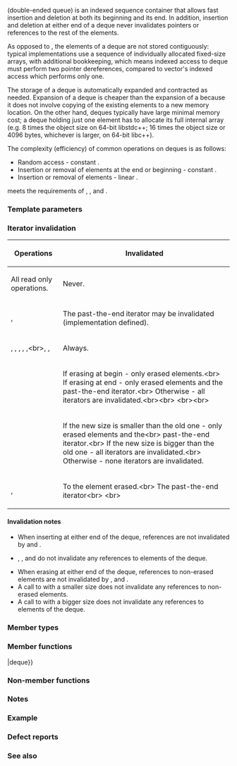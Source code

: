 {{cpp/title|deque}}
{{cpp/container/deque/navbar}}
{{dcl begin}}
{{dcl header|deque}}
{{dcl|num=1|1=
template&lt;
    class T,
    class Allocator = std::allocator&lt;T&gt;
&gt; class deque;
}}
{{dcl|num=2|since=c++17|1=
namespace pmr {
    template&lt; class T &gt;
    using deque = std::deque&lt;T, std::pmr::polymorphic_allocator&lt;T&gt;&gt;;
}
}}
{{dcl end}}

{{tt|std::deque}} (double-ended queue) is an indexed sequence container that allows fast insertion and deletion at both its beginning and its end. In addition, insertion and deletion at either end of a deque never invalidates pointers or references to the rest of the elements.

As opposed to {{lc|std::vector}}, the elements of a deque are not stored contiguously: typical implementations use a sequence of individually allocated fixed-size arrays, with additional bookkeeping, which means indexed access to deque must perform two pointer dereferences, compared to vector's indexed access which performs only one.

The storage of a deque is automatically expanded and contracted as needed. Expansion of a deque is cheaper than the expansion of a {{lc|std::vector}} because it does not involve copying of the existing elements to a new memory location. On the other hand, deques typically have large minimal memory cost; a deque holding just one element has to allocate its full internal array (e.g. 8 times the object size on 64-bit libstdc++; 16 times the object size or 4096 bytes, whichever is larger, on 64-bit libc++).

The complexity (efficiency) of common operations on deques is as follows:

* Random access - constant {{math|O(1)}}.
* Insertion or removal of elements at the end or beginning - constant {{math|O(1)}}.
* Insertion or removal of elements - linear {{math|O(n)}}.

{{tt|std::deque}} meets the requirements of {{named req|Container}}, {{named req|AllocatorAwareContainer}}, {{named req|SequenceContainer}} and {{named req|ReversibleContainer}}.

===Template parameters===
{{par begin}}
{{par inc|cpp/container/param list T|deque}}
{{par inc|cpp/container/param list Allocator|deque}}
{{par end}}

===Iterator invalidation===
{{todo|There are still a few inaccuracies in this section, refer to individual member function pages for more detail}}

{|class="dsctable" style="font-size:0.9em"
!Operations
!Invalidated
|-
|All read only operations.
|Never.
|-
|{{lc|swap}}, {{lc|std::swap}}
|The past-the-end iterator may be invalidated (implementation defined).
|-
|{{lc|shrink_to_fit}}, {{lc|clear}}, {{lc|insert}}, {{lc|emplace}}, {{lc|push_front}},&lt;br&gt;{{lc|push_back}}, {{lc|emplace_front}}, {{lc|emplace_back}}
|Always.
|-
|{{lc|erase}}
|If erasing at begin - only erased elements.&lt;br&gt;
If erasing at end - only erased elements and the past-the-end iterator.&lt;br&gt;
Otherwise - all iterators are invalidated.&lt;br&gt;&lt;br&gt;
{{rev inl|until=c++11|It is unspecified when the past-the-end iterator is invalidated.}}&lt;br&gt;&lt;br&gt;
{{rev inl|since=c++11|The past-the-end iterator is also invalidated unless the erased&lt;br&gt;
elements are at the beginning of the container and the last element is not erased.}}
|-
|{{lc|resize}}
|If the new size is smaller than the old one - only erased elements and the&lt;br&gt; past-the-end iterator.&lt;br&gt;
If the new size is bigger than the old one - all iterators are invalidated.&lt;br&gt;
Otherwise - none iterators are invalidated.
|-
|{{lc|pop_front}}, {{lc|pop_back}}
|To the element erased.&lt;br&gt;
The past-the-end iterator&lt;br&gt;
{{rev inl|until=c++11|may be invalidated (implementation defined)}}&lt;br&gt;
{{rev inl|since=c++11|is also invalidated.}}
|}

====Invalidation notes====
* When inserting at either end of the deque, references are not invalidated by {{lc|insert}} and {{lc|emplace}}.
* {{lc|push_front}}, {{lc|push_back}}, {{lc|emplace_front}} and {{lc|emplace_back}} do not invalidate any references to elements of the deque.
* When erasing at either end of the deque, references to non-erased elements are not invalidated by {{lc|erase}}, {{lc|pop_front}} and {{lc|pop_back}}.
* A call to {{lc|resize}} with a smaller size does not invalidate any references to non-erased elements.
* A call to {{lc|resize}} with a bigger size does not invalidate any references to elements of the deque.

===Member types===
{{dsc begin}}
{{dsc hitem|Member type|Definition}}
{{dsc inc|cpp/container/dsc value_type|deque}}
{{dsc inc|cpp/container/dsc allocator_type|deque}}
{{dsc inc|cpp/container/dsc size_type|deque}}
{{dsc inc|cpp/container/dsc difference_type|deque}}
{{dsc inc|cpp/container/dsc reference|deque}}
{{dsc inc|cpp/container/dsc const_reference|deque}}
{{dsc inc|cpp/container/dsc pointer|deque}}
{{dsc inc|cpp/container/dsc const_pointer|deque}}
{{dsc inc|cpp/container/dsc iterator|deque}}
{{dsc inc|cpp/container/dsc const_iterator|deque}}
{{dsc inc|cpp/container/dsc reverse_iterator|deque}}
{{dsc inc|cpp/container/dsc const_reverse_iterator|deque}}
{{dsc end}}

===Member functions===
{{dsc begin}}
{{dsc inc|cpp/container/dsc constructor|deque}}
{{dsc inc|cpp/container/dsc destructor|deque}}
{{dsc inc|cpp/container/dsc operator{{=}}|deque}}
{{dsc inc|cpp/container/dsc assign|deque}}
{{dsc inc|cpp/container/dsc assign_range|deque}}
{{dsc inc|cpp/container/dsc get_allocator|deque}}

{{dsc h2|Element access}}
{{dsc inc|cpp/container/dsc at|deque}}
{{dsc inc|cpp/container/dsc operator_at|deque}}
{{dsc inc|cpp/container/dsc front|deque}}
{{dsc inc|cpp/container/dsc back|deque}}

{{dsc h2|Iterators}}
{{dsc inc|cpp/container/dsc begin|deque}}
{{dsc inc|cpp/container/dsc end|deque}}
{{dsc inc|cpp/container/dsc rbegin|deque}}
{{dsc inc|cpp/container/dsc rend|deque}}

{{dsc h2|Capacity}}
{{dsc inc|cpp/container/dsc empty|deque}}
{{dsc inc|cpp/container/dsc size|deque}}
{{dsc inc|cpp/container/dsc max_size|deque}}
{{dsc inc|cpp/container/dsc shrink_to_fit|deque}}

{{dsc h2|Modifiers}}
{{dsc inc|cpp/container/dsc clear|deque}}
{{dsc inc|cpp/container/dsc insert|deque}}
{{dsc inc|cpp/container/dsc insert_range|deque}}
{{dsc inc|cpp/container/dsc emplace|deque}}
{{dsc inc|cpp/container/dsc erase|deque}}
{{dsc inc|cpp/container/dsc push_back|deque}}
{{dsc inc|cpp/container/dsc emplace_back|deque}}
{{dsc inc|cpp/container/dsc append_range|deque}}
{{dsc inc|cpp/container/dsc pop_back|deque}}
{{dsc inc|cpp/container/dsc push_front|deque}}
{{dsc inc|cpp/container/dsc emplace_front|deque}}
{{dsc inc|cpp/container/dsc prepend_range|deque}}
{{dsc inc|cpp/container/dsc pop_front|deque}}
{{dsc inc|cpp/container/dsc resize|deque}}
{{dsc inc|cpp/container/dsc swap|deque}}
{{dsc end}}

===Non-member functions===
{{dsc begin}}
{{dsc inc|cpp/container/dsc operator_cmp|deque}}
{{dsc inc|cpp/container/dsc swap2|deque}}
{{dsc inc|cpp/container/dsc erase seq|deque}}
{{dsc end}}

{{rrev|since=c++17|
==={{rl|deduction guides|Deduction guides}}===
}}

===Notes===
{{ftm begin|std=1|comment=1}}
{{ftm|__cpp_lib_containers_ranges|value=202202L|std=C++23|Ranges construction and insertion for containers}}
{{ftm end}}

===Example===
{{example
|code=
#include &lt;deque&gt;
#include &lt;iostream&gt;

int main()
{
    // Create a deque containing integers
    std::deque&lt;int&gt; d = {7, 5, 16, 8};
    
    // Add an integer to the beginning and end of the deque
    d.push_front(13);
    d.push_back(25);
    
    // Iterate and print values of deque
    for (int n : d)
        std::cout &lt;&lt; n &lt;&lt; ' ';
    std::cout &lt;&lt; '\n';
}
|output=
13 7 5 16 8 25
}}

===Defect reports===
{{dr list begin}}
{{dr list item|wg=lwg|dr=230|std=C++98|before={{tt|T}} was not required to be {{named req|CopyConstructible}}&lt;br&gt;(an element of type {{tt|T}} might not be able to be constructed)|after={{tt|T}} is also required to&lt;br&gt;be {{named req|CopyConstructible}}}}
{{dr list end}}

===See also===
{{dsc begin}}
{{dsc inc|cpp/container/dsc queue}}
{{dsc end}}

{{langlinks|de|es|fr|it|ja|pl|pt|ru|zh}}